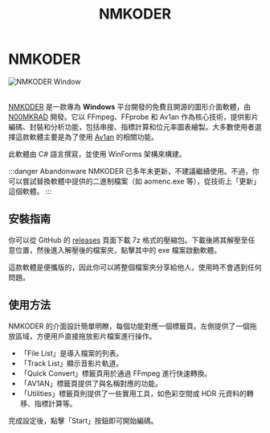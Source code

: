 ﻿---
title: NMKODER
sidebar_position: 7
---

# NMKODER

<picture>
    <source srcset="/img/nmkoder.avif" type="image/avif" />
    <img src="/img/nmkoder.webp" alt="NMKODER Window" />
</picture>
<br/><br/>

[NMKODER](https://github.com/n00mkrad/nmkoder) 是一款專為 **Windows** 平台開發的免費且開源的圖形介面軟體，由 [N00MKRAD](https://github.com/n00mkrad) 開發。它以 FFmpeg、FFprobe 和 Av1an 作為核心技術，提供影片編碼、封裝和分析功能，包括串接、指標計算和位元率圖表繪製。大多數使用者選擇這款軟體主要是為了使用 [Av1an](/docs/utilities/av1an) 的相關功能。

此軟體由 C# 語言撰寫，並使用 WinForms 架構來構建。

:::danger Abandonware
NMKODER 已多年未更新，不建議繼續使用。不過，你可以嘗試替換軟體中提供的二進制檔案（如 aomenc.exe 等），從技術上「更新」這個軟體。
:::

## 安裝指南

你可以從 GitHub 的 [releases](https://github.com/n00mkrad/nmkoder/releases) 頁面下載 7z 格式的壓縮包。下載後將其解壓至任意位置，然後進入解壓後的檔案夾，點擊其中的 exe 檔案啟動軟體。

這款軟體是便攜版的，因此你可以將整個檔案夾分享給他人，使用時不會遇到任何問題。

## 使用方法

NMKODER 的介面設計簡單明瞭，每個功能對應一個標籤頁。左側提供了一個拖放區域，方便用戶直接拖放影片檔案進行操作。

- 「File List」是導入檔案的列表。
- 「Track List」顯示音影片軌道。
- 「Quick Convert」標籤頁用於通過 FFmpeg 進行快速轉換。
- 「AV1AN」標籤頁提供了與名稱對應的功能。
- 「Utilities」標籤頁則提供了一些實用工具，如色彩空間或 HDR 元資料的轉移、指標計算等。

完成設定後，點擊「Start」按鈕即可開始編碼。